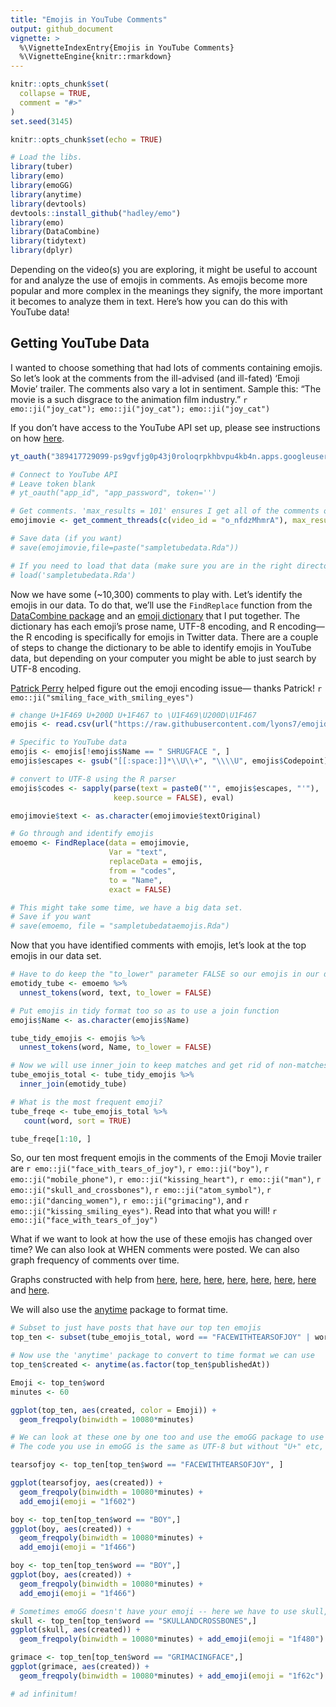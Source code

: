 ```yaml
---
title: "Emojis in YouTube Comments"
output: github_document
vignette: >
  %\VignetteIndexEntry{Emojis in YouTube Comments}
  %\VignetteEngine{knitr::rmarkdown}
---
```


```r
knitr::opts_chunk$set(
  collapse = TRUE,
  comment = "#>"
)
set.seed(3145)
```

```r
knitr::opts_chunk$set(echo = TRUE)
```

```r

# Load the libs.
library(tuber)
library(emo)
library(emoGG)
library(anytime)
library(devtools)
devtools::install_github("hadley/emo")
library(emo)
library(DataCombine)
library(tidytext)
library(dplyr)
```

Depending on the video(s) you are exploring, it might be useful to account for and analyze the use of emojis in comments. As emojis become more popular and more complex in the meanings they signify, the more important it becomes to analyze them in text. Here's how you can do this with YouTube data!

## Getting YouTube Data

I wanted to choose something that had lots of comments containing emojis. So let's look at the comments from the ill-advised (and ill-fated) 'Emoji Movie' trailer. The comments also vary a lot in sentiment. Sample this: "The movie is a such disgrace to the animation film industry." ```r emo::ji("joy_cat"); emo::ji("joy_cat"); emo::ji("joy_cat")```

If you don't have access to the YouTube API set up, please see instructions on how [here](https://developers.google.com/youtube/v3/).

```r
yt_oauth("389417729099-ps9gvfjg0p43j0roloqrpkhbvpu4kb4n.apps.googleusercontent.com", "9UMvY0_zEDzSXrWlVrAT52Tm", token = '')
```

```r
# Connect to YouTube API
# Leave token blank
# yt_oauth("app_id", "app_password", token='')

# Get comments. 'max_results = 101' ensures I get all of the comments on the video.
emojimovie <- get_comment_threads(c(video_id = "o_nfdzMhmrA"), max_results = 100)

# Save data (if you want)
# save(emojimovie,file=paste("sampletubedata.Rda"))

# If you need to load that data (make sure you are in the right directory)
# load('sampletubedata.Rda')
```

Now we have some (~10,300) comments to play with. Let's identify the emojis in our data. To do that, we'll use the `FindReplace` function from the [DataCombine package](https://cran.r-project.org/web/packages/DataCombine/DataCombine.pdf) and an [emoji dictionary](https://lyons7.github.io/portfolio/2017-10-04-emoji-dictionary/) that I put together. The dictionary has each emoji's prose name, UTF-8 encoding, and R encoding---the R encoding is specifically for emojis in Twitter data. There are a couple of steps to change the dictionary to be able to identify emojis in YouTube data, but depending on your computer you might be able to just search by UTF-8 encoding. 

[Patrick Perry](https://stackoverflow.com/questions/47243155/get-r-to-keep-utf-8-codepoint-representation/47243425#47243425) helped figure out the emoji encoding issue--- thanks Patrick! `r emo::ji("smiling_face_with_smiling_eyes")`

```r
# change U+1F469 U+200D U+1F467 to \U1F469\U200D\U1F467
emojis <- read.csv(url("https://raw.githubusercontent.com/lyons7/emojidictionary/master/Emoji%20Dictionary%205.0.csv")) 

# Specific to YouTube data
emojis <- emojis[!emojis$Name == " SHRUGFACE ", ]
emojis$escapes <- gsub("[[:space:]]*\\U\\+", "\\\\U", emojis$Codepoint)

# convert to UTF-8 using the R parser
emojis$codes <- sapply(parse(text = paste0("'", emojis$escapes, "'"),
                       keep.source = FALSE), eval)

emojimovie$text <- as.character(emojimovie$textOriginal)

# Go through and identify emojis
emoemo <- FindReplace(data = emojimovie,
                      Var = "text",
                      replaceData = emojis,
                      from = "codes",
                      to = "Name", 
                      exact = FALSE)

# This might take some time, we have a big data set. 
# Save if you want
# save(emoemo, file = "sampletubedataemojis.Rda")
```

Now that you have identified comments with emojis, let's look at the top emojis in our data set.

```r

# Have to do keep the "to_lower" parameter FALSE so our emojis in our dictionary are kept separate from words that happen to be the same as emoji names
emotidy_tube <- emoemo %>%
  unnest_tokens(word, text, to_lower = FALSE)

# Put emojis in tidy format too so as to use a join function
emojis$Name <- as.character(emojis$Name)

tube_tidy_emojis <- emojis %>%
  unnest_tokens(word, Name, to_lower = FALSE)

# Now we will use inner_join to keep matches and get rid of non-matches
tube_emojis_total <- tube_tidy_emojis %>%
  inner_join(emotidy_tube)

# What is the most frequent emoji?
tube_freqe <- tube_emojis_total %>% 
   count(word, sort = TRUE)

tube_freqe[1:10, ]
```

So, our ten most frequent emojis in the comments of the Emoji Movie trailer are ```r emo::ji("face_with_tears_of_joy")```, ```r emo::ji("boy")```, ```r emo::ji("mobile_phone")```, ```r emo::ji("kissing_heart")```, ```r emo::ji("man")```, ```r emo::ji("skull_and_crossbones")```, ```r emo::ji("atom_symbol")```, ```r emo::ji("dancing_women")```, ```r emo::ji("grimacing")```, and ```r emo::ji("kissing_smiling_eyes")```. Read into that what you will! ```r emo::ji("face_with_tears_of_joy")```

What if we want to look at how the use of these emojis has changed over time? We can also look at WHEN comments were posted. We can also graph frequency of comments over time. 

Graphs constructed with help from [here](http://www.cyclismo.org/tutorial/R/time.html), [here](https://gist.github.com/stephenturner/3132596),
[here](http://stackoverflow.com/questions/27626915/r-graph-frequency-of-observations-over-time-with-small-value-range), [here](http://michaelbommarito.com/2011/03/12/a-quick-look-at-march11-saudi-tweets/), [here](http://stackoverflow.com/questions/31796744/plot-count-frequency-of-tweets-for-word-by-month), [here](https://stat.ethz.ch/R-manual/R-devel/library/base/html/as.POSIXlt.html), [here](http://sape.inf.usi.ch/quick-reference/ggplot2/geom) and [here](http://stackoverflow.com/questions/3541713/how-to-plot-two-histograms-together-in-r).

We will also use the [anytime](https://cran.r-project.org/web/packages/anytime/index.html) package to format time. 

```r

# Subset to just have posts that have our top ten emojis
top_ten <- subset(tube_emojis_total, word == "FACEWITHTEARSOFJOY" | word == "BOY"| word == "MOBILEPHONE" | word == "FACETHROWINGAKISS" | word == "MAN" | word == "SKULLANDCROSSBONES" | word == "ATOMSYMBOL" | word == "COLONEWOMANWITHBUNNYEARS"| word == "GRIMACINGFACE" | word == "KISSINGFACEWITHSMILINGEYES")

# Now use the 'anytime' package to convert to time format we can use
top_ten$created <- anytime(as.factor(top_ten$publishedAt))

Emoji <- top_ten$word
minutes <- 60

ggplot(top_ten, aes(created, color = Emoji)) + 
  geom_freqpoly(binwidth = 10080*minutes)

# We can look at these one by one too and use the emoGG package to use actual emojis to show which ones we are talking about 
# The code you use in emoGG is the same as UTF-8 but without "U+" etc, and all letters lowercase

tearsofjoy <- top_ten[top_ten$word == "FACEWITHTEARSOFJOY", ]

ggplot(tearsofjoy, aes(created)) + 
  geom_freqpoly(binwidth = 10080*minutes) +
  add_emoji(emoji = "1f602")

boy <- top_ten[top_ten$word == "BOY",]
ggplot(boy, aes(created)) + 
  geom_freqpoly(binwidth = 10080*minutes) +
  add_emoji(emoji = "1f466")

boy <- top_ten[top_ten$word == "BOY",]
ggplot(boy, aes(created)) + 
  geom_freqpoly(binwidth = 10080*minutes) +
  add_emoji(emoji = "1f466")

# Sometimes emoGG doesn't have your emoji -- here we have to use skull, not skull and crossbones
skull <- top_ten[top_ten$word == "SKULLANDCROSSBONES",]
ggplot(skull, aes(created)) + 
  geom_freqpoly(binwidth = 10080*minutes) + add_emoji(emoji = "1f480")

grimace <- top_ten[top_ten$word == "GRIMACINGFACE",]
ggplot(grimace, aes(created)) + 
  geom_freqpoly(binwidth = 10080*minutes) + add_emoji(emoji = "1f62c")

# ad infinitum!
```

